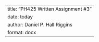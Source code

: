 ---
title: "PH425 Written Assignment #3"
date: today
author: Daniel P. Hall Riggins
format: docx
---